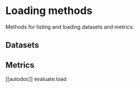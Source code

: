 # Loading methods

Methods for listing and loading datasets and metrics:

## Datasets

## Metrics

[[autodoc]] evaluate.load